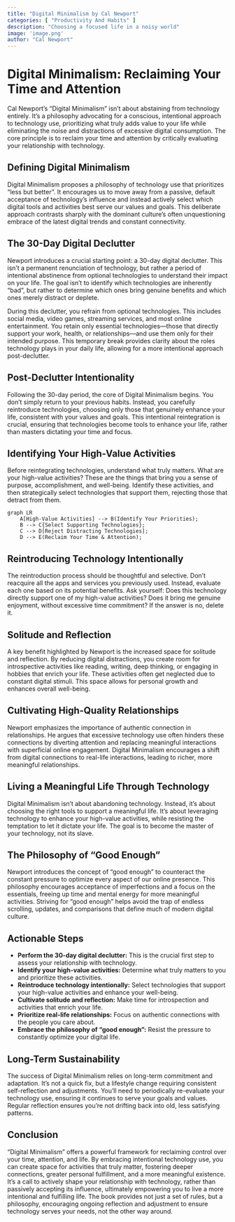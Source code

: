 ```yaml
---
title: "Digital Minimalism by Cal Newport"
categories: [ "Productivity And Habits" ]
description: "Choosing a focused life in a noisy world"
image: 'image.png'
author: "Cal Newport"
---
```

# Digital Minimalism: Reclaiming Your Time and Attention

Cal Newport's "Digital Minimalism" isn't about abstaining from technology entirely. It's a philosophy advocating for a conscious, intentional approach to technology use, prioritizing what truly adds value to your life while eliminating the noise and distractions of excessive digital consumption.  The core principle is to reclaim your time and attention by critically evaluating your relationship with technology.

## Defining Digital Minimalism

Digital Minimalism proposes a philosophy of technology use that prioritizes "less but better".  It encourages us to move away from a passive, default acceptance of technology's influence and instead actively select which digital tools and activities best serve our values and goals. This deliberate approach contrasts sharply with the dominant culture's often unquestioning embrace of the latest digital trends and constant connectivity.

## The 30-Day Digital Declutter

Newport introduces a crucial starting point: a 30-day digital declutter.  This isn't a permanent renunciation of technology, but rather a period of intentional abstinence from optional technologies to understand their impact on your life.  The goal isn't to identify which technologies are inherently "bad", but rather to determine which ones bring genuine benefits and which ones merely distract or deplete.

During this declutter, you refrain from optional technologies. This includes social media, video games, streaming services, and most online entertainment.  You retain only essential technologies—those that directly support your work, health, or relationships—and use them only for their intended purpose. This temporary break provides clarity about the roles technology plays in your daily life, allowing for a more intentional approach post-declutter.

## Post-Declutter Intentionality

Following the 30-day period, the core of Digital Minimalism begins.  You don’t simply return to your previous habits. Instead, you carefully reintroduce technologies, choosing only those that genuinely enhance your life, consistent with your values and goals. This intentional reintegration is crucial, ensuring that technologies become tools to enhance your life, rather than masters dictating your time and focus.

## Identifying Your High-Value Activities

Before reintegrating technologies, understand what truly matters. What are your high-value activities?  These are the things that bring you a sense of purpose, accomplishment, and well-being.  Identify these activities, and then strategically select technologies that support them, rejecting those that detract from them.

```mermaid
graph LR
    A[High-Value Activities] --> B(Identify Your Priorities);
    B --> C{Select Supporting Technologies};
    C --> D[Reject Distracting Technologies];
    D --> E(Reclaim Your Time & Attention);
```

## Reintroducing Technology Intentionally

The reintroduction process should be thoughtful and selective.  Don't reacquire all the apps and services you previously used. Instead, evaluate each one based on its potential benefits. Ask yourself: Does this technology directly support one of my high-value activities? Does it bring me genuine enjoyment, without excessive time commitment? If the answer is no, delete it.

## Solitude and Reflection

A key benefit highlighted by Newport is the increased space for solitude and reflection.  By reducing digital distractions, you create room for introspective activities like reading, writing, deep thinking, or engaging in hobbies that enrich your life.  These activities often get neglected due to constant digital stimuli. This space allows for personal growth and enhances overall well-being.

## Cultivating High-Quality Relationships

Newport emphasizes the importance of authentic connection in relationships.  He argues that excessive technology use often hinders these connections by diverting attention and replacing meaningful interactions with superficial online engagement.  Digital Minimalism encourages a shift from digital connections to real-life interactions, leading to richer, more meaningful relationships.

## Living a Meaningful Life Through Technology

Digital Minimalism isn’t about abandoning technology.  Instead, it's about choosing the right tools to support a meaningful life.  It's about leveraging technology to enhance your high-value activities, while resisting the temptation to let it dictate your life.  The goal is to become the master of your technology, not its slave.

## The Philosophy of "Good Enough"

Newport introduces the concept of "good enough" to counteract the constant pressure to optimize every aspect of our online presence. This philosophy encourages acceptance of imperfections and a focus on the essentials, freeing up time and mental energy for more meaningful activities. Striving for "good enough" helps avoid the trap of endless scrolling, updates, and comparisons that define much of modern digital culture.


## Actionable Steps

* **Perform the 30-day digital declutter:** This is the crucial first step to assess your relationship with technology.
* **Identify your high-value activities:** Determine what truly matters to you and prioritize these activities.
* **Reintroduce technology intentionally:** Select technologies that support your high-value activities and enhance your well-being.
* **Cultivate solitude and reflection:** Make time for introspection and activities that enrich your life.
* **Prioritize real-life relationships:** Focus on authentic connections with the people you care about.
* **Embrace the philosophy of "good enough":** Resist the pressure to constantly optimize your digital life.


## Long-Term Sustainability

The success of Digital Minimalism relies on long-term commitment and adaptation.  It's not a quick fix, but a lifestyle change requiring consistent self-reflection and adjustments.  You'll need to periodically re-evaluate your technology use, ensuring it continues to serve your goals and values.  Regular reflection ensures you're not drifting back into old, less satisfying patterns.

## Conclusion

"Digital Minimalism" offers a powerful framework for reclaiming control over your time, attention, and life.  By embracing intentional technology use, you can create space for activities that truly matter, fostering deeper connections, greater personal fulfillment, and a more meaningful existence. It's a call to actively shape your relationship with technology, rather than passively accepting its influence, ultimately empowering you to live a more intentional and fulfilling life.  The book provides not just a set of rules, but a philosophy, encouraging ongoing reflection and adjustment to ensure technology serves your needs, not the other way around.


